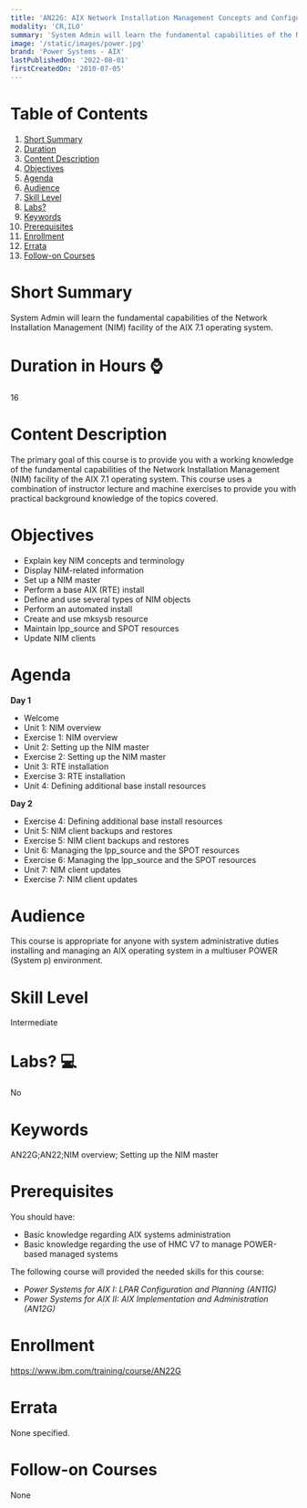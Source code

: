 ```yaml
---
title: 'AN22G: AIX Network Installation Management Concepts and Configuration'
modality: 'CR,ILO'
summary: 'System Admin will learn the fundamental capabilities of the Network Installation Management (NIM) facility of the AIX 7.1 operating system. '
image: '/static/images/power.jpg'
brand: 'Power Systems - AIX'
lastPublishedOn: '2022-08-01'
firstCreatedOn: '2010-07-05'
---
```

# Table of Contents
1.  [Short Summary](#short-summary)
2.  [Duration](#duration-in-hours-)
3.  [Content Description](#content-description)
4.  [Objectives](#objectives)
5.  [Agenda](#agenda)
6.  [Audience](#audience)
7.  [Skill Level](#skill-level)
8.  [Labs?](#labs-)
9.  [Keywords](#keywords)
10. [Prerequisites](#prerequisites)
11. [Enrollment](#enrollment)
12. [Errata](#errata)
13. [Follow-on Courses](#follow-on-courses)

# Short Summary
System Admin will learn the fundamental capabilities of the Network Installation Management (NIM) facility of the AIX 7.1 operating system. 

# Duration in Hours ⌚
16

# Content Description
The primary goal of this course is to provide you with a working knowledge of the fundamental capabilities of the Network Installation Management (NIM) facility of the AIX 7.1 operating system. This course uses a combination of instructor lecture and machine exercises to provide you with practical background knowledge of the topics covered.



# Objectives
* Explain key NIM concepts and terminology
* Display NIM-related information
* Set up a NIM master
* Perform a base AIX (RTE) install
* Define and use several types of NIM objects
* Perform an automated install
* Create and use mksysb resource
* Maintain lpp\_source and SPOT resources
* Update NIM clients


# Agenda
**Day 1**

* Welcome
* Unit 1: NIM overview
* Exercise 1: NIM overview
* Unit 2: Setting up the NIM master
* Exercise 2: Setting up the NIM master
* Unit 3: RTE installation
* Exercise 3: RTE installation
* Unit 4: Defining additional base install resources

**Day 2**

* Exercise 4: Defining additional base install resources
* Unit 5: NIM client backups and restores
* Exercise 5: NIM client backups and restores
* Unit 6: Managing the lpp\_source and the SPOT resources
* Exercise 6: Managing the lpp\_source and the SPOT resources
* Unit 7: NIM client updates
* Exercise 7: NIM client updates


# Audience
This course is appropriate for anyone with system administrative duties installing and managing an AIX operating system in a multiuser POWER (System p) environment.



# Skill Level
Intermediate        

# Labs? 💻
No

# Keywords
AN22G;AN22;NIM overview; Setting up the NIM master

# Prerequisites
You should have:


* Basic knowledge regarding AIX systems administration
* Basic knowledge regarding the use of HMC V7 to manage POWER-based managed systems


The following course will provided the needed skills for this course:


* *Power Systems for AIX I: LPAR Configuration and Planning (AN11G)*
* *Power Systems for AIX II: AIX Implementation and Administration (AN12G)*


# Enrollment
https://www.ibm.com/training/course/AN22G

# Errata
None specified.

# Follow-on Courses
None

